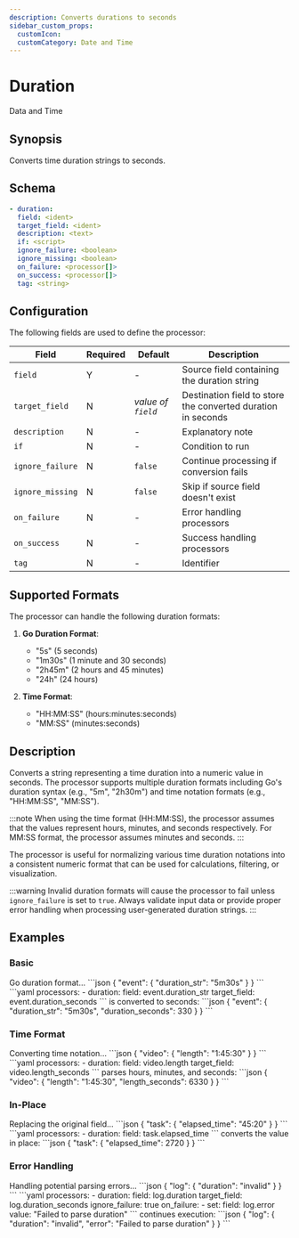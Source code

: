 ```yaml
---
description: Converts durations to seconds
sidebar_custom_props:
  customIcon:
  customCategory: Date and Time
---
```


# Duration

<span className="theme-doc-version-badge badge badge--primary">Data and Time</span>

## Synopsis

Converts time duration strings to seconds.

## Schema

```yaml {2}
- duration:
  field: <ident>
  target_field: <ident>
  description: <text>
  if: <script>
  ignore_failure: <boolean>
  ignore_missing: <boolean>
  on_failure: <processor[]>
  on_success: <processor[]>
  tag: <string>
```

## Configuration

The following fields are used to define the processor:

|Field|Required|Default|Description|
|---|---|---|---|
|`field`|Y|-|Source field containing the duration string|
|`target_field`|N|*value of `field`*|Destination field to store the converted duration in seconds|
|`description`|N|-|Explanatory note|
|`if`|N|-|Condition to run|
|`ignore_failure`|N|`false`|Continue processing if conversion fails|
|`ignore_missing`|N|`false`|Skip if source field doesn't exist|
|`on_failure`|N|-|Error handling processors|
|`on_success`|N|-|Success handling processors|
|`tag`|N|-|Identifier|

## Supported Formats

The processor can handle the following duration formats:

1. **Go Duration Format**:

   - "5s" (5 seconds)
   - "1m30s" (1 minute and 30 seconds)
   - "2h45m" (2 hours and 45 minutes)
   - "24h" (24 hours)

2. **Time Format**:

   - "HH:MM:SS" (hours:minutes:seconds)
   - "MM:SS" (minutes:seconds)

## Description

Converts a string representing a time duration into a numeric value in seconds. The processor supports multiple duration formats including Go's duration syntax (e.g., "5m", "2h30m") and time notation formats (e.g., "HH:MM:SS", "MM:SS").

:::note
When using the time format (HH:MM:SS), the processor assumes that the values represent hours, minutes, and seconds respectively. For MM:SS format, the processor assumes minutes and seconds.
:::

The processor is useful for normalizing various time duration notations into a consistent numeric format that can be used for calculations, filtering, or visualization.

:::warning
Invalid duration formats will cause the processor to fail unless `ignore_failure` is set to `true`. Always validate input data or provide proper error handling when processing user-generated duration strings.
:::

## Examples

### Basic

<ExampleGrid>
  <CommentCol>
    Go duration format...
  </CommentCol>
  <CodeCol>
    ```json
    {
      "event": {
        "duration_str": "5m30s"
      }
    }
    ```
    ```yaml
    processors:
      - duration:
        field: event.duration_str
        target_field: event.duration_seconds
    ```
  </CodeCol>
  <CommentCol>
    is converted to seconds:
  </CommentCol>
  <CodeCol>
    ```json
    {
      "event": {
        "duration_str": "5m30s",
        "duration_seconds": 330
      }
    }
    ```
  </CodeCol>
</ExampleGrid>

### Time Format

<ExampleGrid>
  <CommentCol>
    Converting time notation...
  </CommentCol>
  <CodeCol>
    ```json
    {
      "video": {
        "length": "1:45:30"
      }
    }
    ```
    ```yaml
    processors:
      - duration:
        field: video.length
        target_field: video.length_seconds
    ```
  </CodeCol>
  <CommentCol>
    parses hours, minutes, and seconds:
  </CommentCol>
  <CodeCol>
    ```json
    {
      "video": {
        "length": "1:45:30",
        "length_seconds": 6330
      }
    }
    ```
  </CodeCol>
</ExampleGrid>

### In-Place

<ExampleGrid>
  <CommentCol>
    Replacing the original field...
  </CommentCol>
  <CodeCol>
    ```json
    {
      "task": {
        "elapsed_time": "45:20"
      }
    }
    ```
    ```yaml
    processors:
      - duration:
        field: task.elapsed_time
    ```
  </CodeCol>
  <CommentCol>
    converts the value in place:
  </CommentCol>
  <CodeCol>
    ```json
    {
      "task": {
        "elapsed_time": 2720
      }
    }
    ```
  </CodeCol>
</ExampleGrid>

### Error Handling

<ExampleGrid>
  <CommentCol>
    Handling potential parsing errors...
  </CommentCol>
  <CodeCol>
    ```json
    {
      "log": {
        "duration": "invalid"
      }
    }
    ```
    ```yaml
    processors:
      - duration:
        field: log.duration
        target_field: log.duration_seconds
        ignore_failure: true
        on_failure:
          - set:
              field: log.error
              value: "Failed to parse duration"
    ```
  </CodeCol>
  <CommentCol>
    continues execution:
  </CommentCol>
  <CodeCol>
    ```json
    {
      "log": {
        "duration": "invalid",
        "error": "Failed to parse duration"
      }
    }
    ```
  </CodeCol>
</ExampleGrid>
